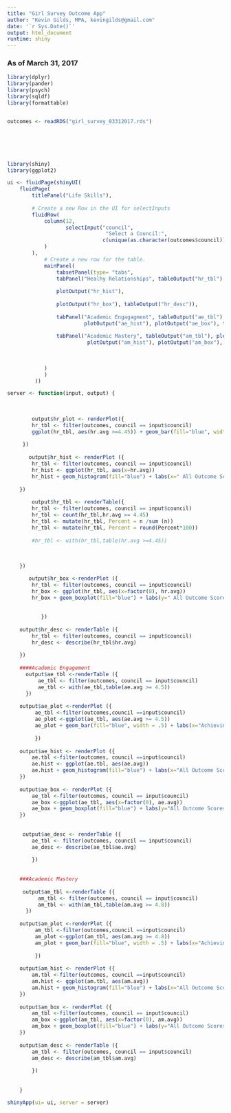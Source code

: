 ```yaml
---
title: "Girl Survey Outcome App"
author: "Kevin Gilds, MPA, kevingilds@gmail.com"
date: '`r Sys.Date()`'
output: html_document
runtime: shiny
---
```


### As of March 31, 2017

```r
library(dplyr)
library(pander)
library(psych)
library(sqldf)
library(formattable)


outcomes <- readRDS("girl_survey_03312017.rds")







```

```r

library(shiny)
library(ggplot2)

ui <- fluidPage(shinyUI(
    fluidPage(
        titlePanel("Life Skills"),
        
        # Create a new Row in the UI for selectInputs
        fluidRow(
            column(12, 
                   selectInput("council", 
                                "Select a Council:", 
                               c(unique(as.character(outcomes$council))))
            )
        ),
            # Create a new row for the table.
            mainPanel(
                tabsetPanel(type= "tabs",
                tabPanel("Healhy Relationships", tableOutput("hr_tbl"), plotOutput("hr_plot"),
                
                plotOutput("hr_hist"),
                
                plotOutput("hr_box"), tableOutput("hr_desc")),
                
                tabPanel("Academic Engagagment", tableOutput("ae_tbl"), plotOutput("ae_plot"),
                         plotOutput("ae_hist"), plotOutput("ae_box"), tableOutput("ae_desc")),
                
                tabPanel("Academic Mastery", tableOutput("am_tbl"), plotOutput("am_plot"),
                          plotOutput("am_hist"), plotOutput("am_box"), tableOutput("am_desc")))
                
                   
               
            )
            )
         ))

server <- function(input, output) {
    
        
        
        output$hr_plot <- renderPlot({
        hr_tbl <- filter(outcomes, council == input$council)
        ggplot(hr_tbl, aes(hr.avg >=4.45)) + geom_bar(fill="blue", width = .5) + labs(x="Achieving at High Level", title = "Pre: Healthy Relationships")
    
     })
        
       output$hr_hist <- renderPlot ({
        hr_tbl <- filter(outcomes, council == input$council)
        hr_hist <- ggplot(hr_tbl, aes(x=hr.avg)) 
        hr_hist + geom_histogram(fill="blue") + labs(x=" All Outcome Scores", title = "Pre: Healthy Relationships")
            
    })
     
        output$hr_tbl <- renderTable({
        hr_tbl <- filter(outcomes, council == input$council) 
        hr_tbl <- count(hr_tbl,hr.avg >= 4.45)
        hr_tbl <- mutate(hr_tbl, Percent = n /sum (n))
        hr_tbl <- mutate(hr_tbl, Percent = round(Percent*100))
        
        #hr_tbl <- with(hr_tbl,table(hr.avg >=4.45))
          
    
 
    })

       output$hr_box <-renderPlot ({
        hr_tbl <- filter(outcomes, council == input$council)
        hr_box <- ggplot(hr_tbl, aes(x=factor(0), hr.avg))
        hr_box + geom_boxplot(fill="blue") + labs(y=" All Outcome Scores", title = "Pre: Healthy Relationships")
        
        
           })
    
    output$hr_desc <- renderTable ({
        hr_tbl <- filter(outcomes, council == input$council)
        hr_desc <- describe(hr_tbl$hr.avg)
        
    })
    
    ####Academic Engagement
      output$ae_tbl <-renderTable ({
          ae_tbl <- filter(outcomes, council == input$council)
          ae_tbl <- with(ae_tbl,table(ae.avg >= 4.5))
      })
    
    output$ae_plot <-renderPlot ({
         ae_tbl <-filter(outcomes,council ==input$council)
         ae_plot <-ggplot(ae_tbl, aes(ae.avg >= 4.5)) 
         ae_plot + geom_bar(fill="blue", width = .5) + labs(x="Achieving at High Level", title = "Pre: Academic Engagement") 
     
         })
    
    output$ae_hist <- renderPlot ({
        ae.tbl <-filter(outcomes, council ==input$council)
        ae.hist <- ggplot(ae.tbl, aes(ae.avg)) 
        ae.hist + geom_histogram(fill="blue") + labs(x="All Outcome Scores", title="Pre: Academic Engagement")
    })
     
    output$ae_box <- renderPlot ({
        ae_tbl <-filter(outcomes, council == input$council)
        ae_box <-ggplot(ae_tbl, aes(x=factor(0), ae.avg))
        ae_box + geom_boxplot(fill="blue") + labs(y="All Outcome Scores", title = "Pre: Academic Engagement")
    })
    
    
     output$ae_desc <- renderTable ({
        ae_tbl <- filter(outcomes, council == input$council)
        ae_desc <- describe(ae_tbl$ae.avg)
        
        })
    
    
    ###Academic Mastery
    
     output$am_tbl <-renderTable ({
          am_tbl <- filter(outcomes, council == input$council)
          am_tbl <- with(am_tbl,table(am.avg >= 4.8))
      })
    
    output$am_plot <-renderPlot ({
         am_tbl <-filter(outcomes,council ==input$council)
         am_plot <-ggplot(am_tbl, aes(am.avg >= 4.8)) 
         am_plot + geom_bar(fill="blue", width = .5) + labs(x="Achieving at High Level", title = "Pre: Academic Mastery") 
     
         })
    
    output$am_hist <- renderPlot ({
        am.tbl <-filter(outcomes, council ==input$council)
        am.hist <- ggplot(am.tbl, aes(am.avg)) 
        am.hist + geom_histogram(fill="blue") + labs(x="All Outcome Scores", title="Pre: Academic Mastery")
    })
     
    output$am_box <- renderPlot ({
        am_tbl <-filter(outcomes, council == input$council)
        am_box <-ggplot(am_tbl, aes(x=factor(0), am.avg))
        am_box + geom_boxplot(fill="blue") + labs(y="All Outcome Scores", title = "Pre: Academic Mastery")
    })
    
    output$am_desc <- renderTable ({
        am_tbl <- filter(outcomes, council == input$council)
        am_desc <- describe(am_tbl$am.avg)
        
        })
    
    
    }

shinyApp(ui= ui, server = server)

```
